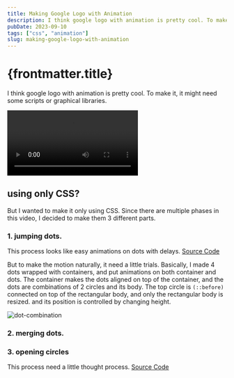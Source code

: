 ```yaml
---
title: Making Google Logo with Animation
description: I think google logo with animation is pretty cool. To make it, it might need some graphic. I wanted to make a google logo with animation.
pubDate: 2023-09-10
tags: ["css", "animation"]
slug: making-google-logo-with-animation
---
```



# {frontmatter.title}

I think google logo with animation is pretty cool. To make it, it might need some scripts or graphical libraries.

<video controls="" autoplay="" transition:persist>
  <source src={video} type="video/mp4" />
</video>

## using only CSS?
But I wanted to make it only using CSS. 
Since there are multiple phases in this video, I decided to make them 3 different parts.

### 1. jumping dots.
<GoogleJumpingDots />

This process looks like easy animations on dots with delays. [Source Code](https://github.com/wootra/resume-turborepo/blob/main/apps/astro-resume/src/components/css/GoogleJumpingDots.astro)

But to make the motion naturally, it need a little trials.
Basically, I made 4 dots wrapped with containers, and put animations on both container and dots.
The container makes the dots aligned on top of the container, and the dots are combinations of 2 circles and its body.
The top circle is `(::before)` connected on top of the rectangular body, and only the rectangular body is resized.
and its position is controlled by changing height.

![dot-combination](https://github.com/wootra/resume-turborepo/blob/main/apps/astro-resume/src/content/blog/assets_make-google-logo-with-animation/dot-combinations.png?raw=true)

### 2. merging dots.

### 3. opening circles

<GoogleLogoByCSS style="width: 100px; height: 100px"/>

This process need a little thought process. [Source Code](https://github.com/wootra/resume-turborepo/blob/main/apps/astro-resume/src/components/css/GoogleLogoByCSS.astro)

